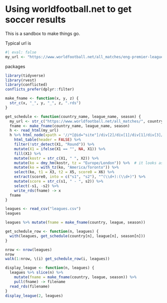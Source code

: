 # Using worldfootball.net to get soccer results

This is a sandbox to make things go.

Typical url is

```r
#| eval: false
my_url <- "https://www.worldfootball.net/all_matches/eng-premier-league-1996-1997/"
```

packages

```r
library(tidyverse)
library(rvest)
library(conflicted)
conflicts_prefer(dplyr::filter)
```

```r
make_fname <- function(x, y, z) {
  str_c(x, "_", y, "_", z, ".rds")
}
```


```r
get_schedule <- function(country_name, league_name, season) {
  my_url <- str_c("https://www.worldfootball.net/all_matches/", country_name, "-", league_name, "-", season, "/")
  fname <- make_fname(country_name, league_name, season)
  h <- read_html(my_url)
  h %>% html_node(xpath = '//*[@id="site"]/div[2]/div[1]/div[1]/div[3]/div/table') %>% 
    html_table(header = FALSE) %>% 
    filter(!str_detect(X1, "Round")) %>% 
    mutate(X1 = ifelse(X1 == "", NA, X1)) %>% 
    fill(X1) %>% 
    mutate(kostr = str_c(X1, " ", X2)) %>% 
    mutate(ko = dmy_hm(kostr, tz = "Europe/London")) %>%  # it looks as if it's UK time
    mutate(ko = with_tz(ko, "America/Toronto")) %>% 
    select(ko, t1 = X3, t2 = X5, score0 = X6) %>%
    extract(score0, into = c("s1", "s2"), "^(\\d+):(\\d+)") %>%
    mutate(score = str_c(s1, " - ", s2)) %>%
    select(-s1, -s2) %>% 
    write_rds(fname) -> x
  fname
}
```

```r
leagues <- read_csv("leagues.csv")
leagues
```


```r
leagues %>% mutate(fname = make_fname(country, league, season))
```

```r
get_schedule_row <- function(n, leagues) {
  with(leagues, get_schedule(country[n], league[n], season[n]))
} 
```


```r
nrow <- nrow(leagues)
nrow
walk(1:nrow, \(i) get_schedule_row(i, leagues))
```


```r
display_league <- function(n, leagues) {
  leagues %>% slice(n) %>% 
    mutate(fname = make_fname(country, league, season)) %>%
    pull(fname) -> filename
  read_rds(filename)
}
display_league(2, leagues)
```


